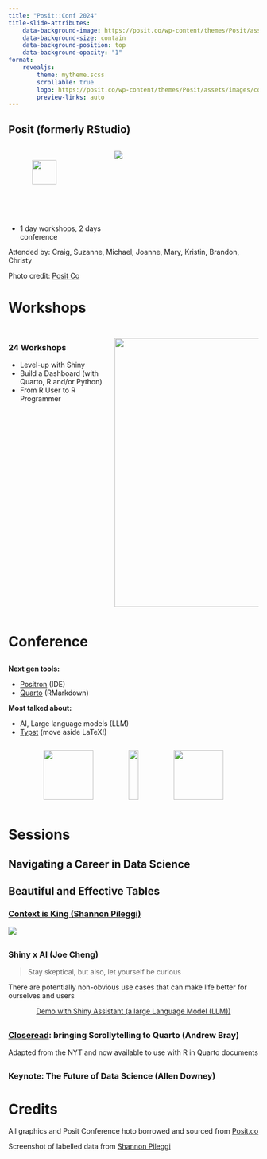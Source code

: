 ```yaml
---
title: "Posit::Conf 2024"
title-slide-attributes:
    data-background-image: https://posit.co/wp-content/themes/Posit/assets/images/conference/birds-3.svg
    data-background-size: contain
    data-background-position: top
    data-background-opacity: "1"
format: 
    revealjs:
        theme: mytheme.scss
        scrollable: true
        logo: https://posit.co/wp-content/themes/Posit/assets/images/conference/posit-conf-logo.svg
        preview-links: auto
---
```


## Posit (formerly RStudio)

<!--
![](https://posit.co/wp-content/themes/Posit/assets/images/posit-logo-2024.svg){style="display: flex; justify-content: center; width: 25%; margin: 2rem auto;"}
-->

:::: columns
::: {.column width="40%"}

![](https://posit.co/wp-content/themes/Posit/assets/images/posit-logo-2024.svg){style="display: flex; justify-content: center; width: 50%; margin: 2rem auto;"}

- 1 day workshops, 2 days conference

- \~ 2,000 attendees

- First time in Seattle



:::
::: {.column width="60%"}
![](https://posit.co/wp-content/uploads/2024/08/POSIT24-Selects-Day-3-15.jpg)

:::
::::

Attended by: Craig, Suzanne, Michael, Joanne, Mary, Kristin, Brandon, Christy

::: aside
Photo credit: [Posit Co](https://posit.co/wp-content/themes/Posit/assets/images/posit-logo-2024.svg)
:::

<!--
https://posit.co/wp-content/uploads/2024/02/confhero-abstract.png

![](image2.png){.absolute top=50 right=50 width="450" height="250"} 

https://posit.co/wp-content/uploads/2024/08/POSIT24-Selects-Day-3-8.jpg  
-->



# Workshops {background-image="https://posit.co/wp-content/uploads/2024/02/confhero-abstract.png" background-opacity=".5"}

##

::::: columns
::: {.column width="40%"}
### 24 Workshops

- Level-up with Shiny
- Build a Dashboard (with Quarto, R and/or Python)
- From R User to R Programmer

:::

::: {.column width="60%"}
![](images/workshops.png){height="540"}
:::
:::::

# Conference {background-image="https://posit.co/wp-content/uploads/2024/02/confhero-abstract.png" background-opacity=".5"}

## 

**Next gen tools:**

- [Positron](https://github.com/posit-dev/positron) (IDE)
- [Quarto](https://quarto.org/) (RMarkdown)


**Most talked about:** 

- AI, Large language models (LLM)
- [Typst](typst.app) (move aside LaTeX!)

:::{style="display: flex; justify-content: space-evenly;"}
![](https://raw.githubusercontent.com/posit-dev/positron/main/positron-product-icons/positron.png){height="100px"}

![](https://quarto.org/quarto.png){width="100%"}

![](https://avatars.githubusercontent.com/u/67595261?s=200&v=4){height="100px"}
:::

# Sessions {background-image="https://posit.co/wp-content/uploads/2024/02/confhero-abstract.png" background-opacity=".5"}

## Navigating a Career in Data Science


## Beautiful and Effective Tables

### [Context is King (Shannon Pileggi)](shannonpileggi.github.io/context-is-king)

![](images/spileggi-slide-labelled-data.png)

## {.center}

### Shiny x AI (Joe Cheng)

> Stay skeptical, but also, let yourself be curious

There are potentially non-obvious use cases that can make life better for ourselves and users

::: {style="text-align: center; margin-top: 1em"}
[Demo with Shiny Assistant (a large Language Model (LLM))](https://jcheng.shinyapps.io/sidebot/){preview-link="true" style="text-align: center"}
:::

## {.center}

###  [Closeread](https://closeread.netlify.app): bringing Scrollytelling to Quarto (Andrew Bray) 

Adapted from the NYT and now available to use with R in Quarto documents


## {background-iframe="https://closeread.netlify.app/gallery/examples/auden-poem/"}

## {background-iframe="https://closeread.netlify.app/gallery/examples/minards-map/"}

##

### Keynote: The Future of Data Science (Allen Downey)

# Credits

All graphics and Posit Conference hoto borrowed and sourced from [Posit.co](https://posit.co/conference/)

Screenshot of labelled data from [Shannon Pileggi](https://shannonpileggi.github.io/context-is-king/#/viewing-labelled-data)
